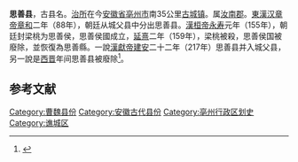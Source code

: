 '''思善县'''，古县名。[[治所|治所]]在今[[安徽省|安徽省]][[亳州市|亳州市]]南35公里[[古城镇_(亳州市)|古城镇]]。属[[汝南郡|汝南郡]]。[[東漢|東漢]][[汉章帝|汉章帝]][[章和_(东汉)|章和]]二年（88年），朝廷从城父县中分出思善县。[[漢桓帝|漢桓帝]][[永寿_(东汉)|永寿]]元年（155年），朝廷封梁桃为思善侯，思善侯國成立，[[延熹|延熹]]二年（159年），梁桃被殺，思善侯国被廢除，並恢復為思善縣。一說[[漢獻帝|漢獻帝]][[建安_(东汉)|建安]]二十二年（217年）思善县并入城父县，另一說是[[西晋|西晋]]年间思善县被廢除<ref>{{cite news |title=亳州历史上的思善县现在在哪里？ |url=http://www.bozhou.cn/p/249113.html |publisher=亳州新聞網}}</ref>。

==参考文献==
{{reflist}}

{{三国行政区划小作品}}
[[Category:曹魏县份|Category:曹魏县份]]
[[Category:安徽古代县份|Category:安徽古代县份]]
[[Category:亳州行政区划史|Category:亳州行政区划史]]
[[Category:谯城区|Category:谯城区]]